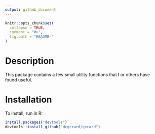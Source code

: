```yaml
---
output: github_document
---
```


<!-- README.md is generated from README.Rmd. Please edit that file -->

```r
knitr::opts_chunk$set(
  collapse = TRUE,
  comment = "#>",
  fig.path = "README-"
)
```
# Description
This package contains a few small utility functions that I or others have found useful.

# Installation
To install, run in R:
```r
install.packages("devtools")
devtools::install_github("dcgerard/gerard")
```
